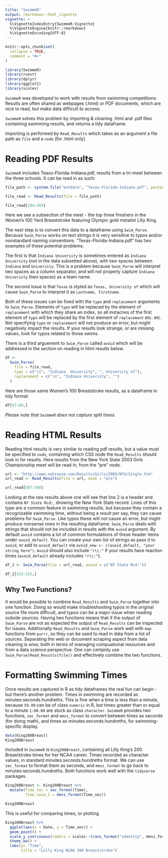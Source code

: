 ```yaml
---
title: "SwimmeR"
output: rmarkdown::html_vignette
vignette: >
  %\VignetteIndexEntry{SwimmeR-Vignette}
  %\VignetteEngine{knitr::rmarkdown}
  %\VignetteEncoding{UTF-8}
---
```


```r
knitr::opts_chunk$set(
  collapse = TRUE,
  comment = "#>"
)
```

```r
library(SwimmeR)
library(rvest)
library(dplyr)
library(ggplot2)
library(scales)
```

`SwimmeR` was developed to work with results from swimming competitions.  Results are often shared as webpages (.html) or PDF documents, which are nice to read, but make data difficult to access.

`SwimmeR` solves this problem by importing & cleaning .html and .pdf files containing swimming results, and returns a tidy dataframe.

Importing is performed by `Read_Results` which takes as an argument a file path as `file` and a `node` (for .html only).


# Reading PDF Results
`SwimmeR` includes Teaxs-Florida-Indiana.pdf, results from a tri-meet between the three schools.  It can be read in as such:

```r
file_path <- system.file("extdata", "Texas-Florida-Indiana.pdf", package = "SwimmeR")

file_read <- Read_Results(file = file_path)
```

```r
file_read[294:303]
```

Here we see a subsection of the meet - the top three finishers in the Women's 100 Yard Breaststroke featuring Olympic gold metalist Lilly King.

The next step is to convert this data to a dataframe using `Swim_Parse`.  Because `Swim_Parse` works on text strings it is very sensitive to typos and/or nonstandard naming conventions.  "Texas-Florida-Indiana.pdf" has two examples of these potential problems.

The first is that `Indiana University` is sometimes entered as `Indiana  University` (not in the data subsetted above), with two spaces between `Indiana` and `University`.  This is a problem because `Swim_Parse` will interpret two spaces as a column separator, and will not properly capture `Indiana  University` (two spaces) as a team name.

The second issue is that `Texas` is styled as `Texas, University of` which will cause `Swim_Parse` to interpret it as `Lastname, Firstname`.

Both of these issues can be fixed with the `typo` and `replacement` arguments to `Swim_Parse`.  Elements of `typo` will be replaced by the element of `replacement` with which they share an index, so all instacnes of the first element of `typo` will be replaced by the first element of `replacement` etc. etc.  Not specifying `typo` or `replacement` will not produce an error, but might negatively impact the results.  If your results look strange, or are missing values, look for typos related to those swims.

There is a third arguement to `Swim_Parse` called `avoid` which will be addressed in the section on reading in html results below.

```r
df <-
  Swim_Parse(
    file = file_read,
    typo = c("\n", "Indiana  University", ", University of"),
    replacement = c("\n", "Indiana University", "")
  )
```

Here are those same Women's 100 Breaststroke results, as a dataframe in tidy format:
```r
df[67:69,]
```
*Please note that `SwimmeR` does not capture split times.*

# Reading HTML Results
Reading html results is very similar to reading pdf results, but a value must be specified to `node`, containing which CSS node the `Read_Results` should look in for results.  Here results from the New York State 2003 Girls Championship meet will be read in, from the "pre" node.

```r
url <- "http://www.nyhsswim.com/Results/Girls/2003/NYS/Single.htm"
url_read <- Read_Results(file = url, node = "pre")
```

```r
url_read[587:598]
```

Looking at the raw results above one will see that line 2 is a header and contains `NY State Rcd:`, showing the New York State record.  Lines of this type are a common feature in swimming results, but because they contain a recognizable swimming time, without being a result per say, they can cause problems for `Swim_Parse`.  Like typos these will not cause an error, but might produce nonsense rows in the resulting dataframe.  `Swim_Parse` deals with strings that should not be included in results with the `avoid` argument.  By default `avoid` contains a lot of common formulations of these header items under `avoid_default`.  You can create your own list of strings as pass it to `avoid`, or add to `avoid_default` via `avoid_new <- c(avoid_default, "your string here")`.  `Avoid` should also include `"r\\:"` if your results have reaction times (`avoid_default` already includes `"r\\:"`). 

```r
df_1 <- Swim_Parse(file = url_read, avoid = c("NY State Rcd:"))
```

```r
df_1[313:315,]
```

## Why Two Functions?
It would be possible to combine `Read_Results` and `Swim_Parse` together into one function.  Doing so would make troubleshooting typos in the original source file more difficult, and typos can be a major issue when reading outside sources.  Having two functions means that if the output of `Swim_Parse` are not as expected the output of `Read_Results` can be inspected for issues.  Additionally `Read_Results` and `Swim_Parse` work well with `map` functions from `purrr`, so they can be used to read in data from a list of sources.  Separating the web or document scraping aspect from data cleaning is wise, both in terms of managing compuational resources and from a data science perspective.  One can certainly use `Swim_Parse(Read_Results(file))` and effectively combine the two functions.

# Formatting Swimming Times

Once results are captured in R as tidy dataframes the real fun can begin - but there's another problem.  Times in swimming are recorded as minutes:seconds.hundreths.  This is fine when a time is less than a minute, because `59.99` can be of class `numeric` in R, but times greater than or equal to a minute `1:00.00` are stuck as class `character`.  `SwimmeR` provides two functions, `sec_format` and `mmss_format` to convert between times as seconds (for doing math), and times as minutes:seconds.hundreths, for swimming-specific display.

```r
data(King200Breast)
King200Breast
```

Included in `SwimmeR` is `King200Breast`, containing all Lilly King's 200 Breaststroke times for her NCAA career.  Times recorded as character values, in standard minutes:seconds.hundreths format.  We can use `sec_format` to format them as seconds, and `mmss_format` to go back to minutes:seconds.hundreths.  Both functions work well with the `tidyverse` packages.

```r
King200Breast <- King200Breast %>% 
  mutate(Time_sec = sec_format(Time),
         Time_swim_2 = mmss_format(Time_sec))

King200Breast
```

This is useful for comparing times, or plotting
```r
King200Breast %>% 
  ggplot(aes(x = Date, y = Time_sec)) +
  geom_point() +
  scale_y_continuous(labels = scales::trans_format("identity", mmss_format)) +
  theme_bw() +
  labs(y= "Time",
       title = "Lilly King NCAA 200 Breaststroke")
```
